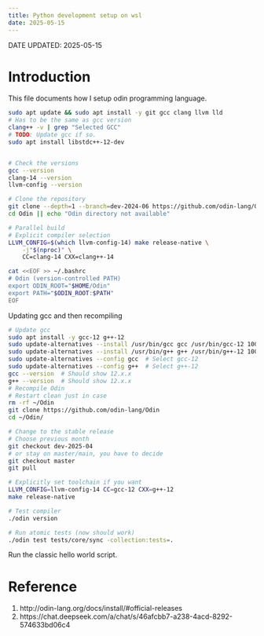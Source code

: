 ```yaml
---
title: Python development setup on wsl
date: 2025-05-15
---
```

DATE UPDATED: 2025-05-15

# Introduction


This file documents how I setup odin programming language.

```bash
sudo apt update && sudo apt install -y git gcc clang llvm lld
# Has to be the same as gcc version
clang++ -v | grep "Selected GCC"
# TODO: Update gcc if so.
sudo apt install libstdc++-12-dev


# Check the versions
gcc --version
clang-14 --version
llvm-config --version

# Clone the repository
git clone --depth=1 --branch=dev-2024-06 https://github.com/odin-lang/Odin
cd Odin || echo "Odin directory not available"

# Parallel build
# Explicit compiler selection
LLVM_CONFIG=$(which llvm-config-14) make release-native \
    -j"$(nproc)" \
    CC=clang-14 CXX=clang++-14

cat <<EOF >> ~/.bashrc
# Odin (version-controlled PATH)
export ODIN_ROOT="$HOME/Odin"
export PATH="$ODIN_ROOT:$PATH"
EOF
```

Updating gcc and then recompiling
```bash
# Update gcc
sudo apt install -y gcc-12 g++-12
sudo update-alternatives --install /usr/bin/gcc gcc /usr/bin/gcc-12 100
sudo update-alternatives --install /usr/bin/g++ g++ /usr/bin/g++-12 100
sudo update-alternatives --config gcc  # Select gcc-12
sudo update-alternatives --config g++  # Select g++-12
gcc --version  # Should show 12.x.x
g++ --version  # Should show 12.x.x
# Recompile Odin
# Restart clean just in case
rm -rf ~/Odin
git clone https://github.com/odin-lang/Odin 
cd ~/Odin/

# Change to the stable release
# Choose previous month
git checkout dev-2025-04
# or stay on master/main, you have to decide
git checkout master
git pull

# Explicitly set toolchain if you want
LLVM_CONFIG=llvm-config-14 CC=gcc-12 CXX=g++-12
make release-native

# Test compiler
./odin version

# Run atomic tests (now should work)
./odin test tests/core/sync -collection:tests=.
```

Run the classic hello world script.

# Reference
1. http://odin-lang.org/docs/install/#official-releases
2. https://chat.deepseek.com/a/chat/s/46afcbb7-a238-4acd-8292-574633bd06c4
